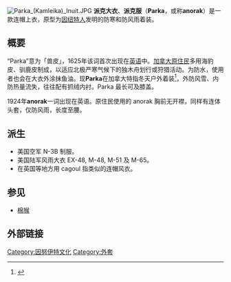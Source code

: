 {{refimprove|time=2014-11-05T03:39:50+00:00}}

[[File:Parka_(Kamleika)_Inuit.JPG|thumb]]
'''派克大衣'''、'''派克服'''（'''Parka'''，或称'''anorak'''）是一款连帽上衣，原型为[[因纽特人|因纽特人]]发明的防寒和防风雨着装。
==概要==
“Parka”意为「兽皮」，1625年该词首次出现在[[英语|英语]]中。[[加拿大|加拿大]][[原住民|原住民]]多用海豹皮、驯鹿皮制成，以适应北极严寒气候下的独木舟划行或狩猎活动。为防水，使用者也会在大衣外涂抹鱼油。现'''Parka'''在加拿大特指冬天户外着装<ref>{{cite web |url=http://english.inmylanguage.org/article.aspx?cat=IMMLIVEONTARIO&docid=2272425&doclang=ZH |title=在安大略我应该穿什么？ |publisher=Settlement.org |access-date=2014-11-02 |archive-url=https://web.archive.org/web/20141102102856/http://english.inmylanguage.org/article.aspx?cat=IMMLIVEONTARIO&docid=2272425&doclang=ZH |archive-date=2014-11-02 |dead-url=yes }}</ref>，外防风雪、内防热量流失，往往配有抓绒内衬。Parka 最长可及膝盖。

1924年'''anorak'''一词出现在英语。原住民使用的 anorak 胸前无开襟，同样有连体头套，仅防风雨，长度至腰。

==派生==

* 美国空军 N-3B 制服。
* 美国陆军风雨大衣 EX-48, M-48, M-51 及 M-65。
* 在英国等地方用 cagoul 指类似的连帽风衣。

==参见==
* [[棉猴|棉猴]]

==外部链接==
{{reflist}}
{{格陵蘭小作品}}

[[Category:因努伊特文化|Category:因努伊特文化]]
[[Category:外套|Category:外套]]